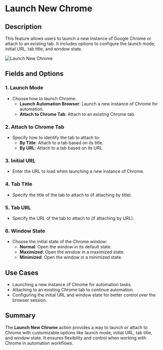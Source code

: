 # Launch New Chrome  

## Description

This feature allows users to launch a new instance of Google Chrome or attach to an existing tab. It includes options to configure the launch mode, initial URL, tab title, and window state.  

![Launch New Chrome](../../assets/browser-automation/launch-new-chrome.png)  

## Fields and Options  

### 1. **Launch Mode**

- Choose how to launch Chrome:  
  - **Launch Automation Browser**: Launch a new instance of Chrome for automation.  
  - **Attach to Chrome Tab**: Attach to an existing Chrome tab.  

### 2. **Attach to Chrome Tab** 

- Specify how to identify the tab to attach to:  
  - **By Title**: Attach to a tab based on its title.  
  - **By URL**: Attach to a tab based on its URL.  

### 3. **Initial URL**

- Enter the URL to load when launching a new instance of Chrome.  

### 4. **Tab Title**

- Specify the title of the tab to attach to (if attaching by title).  

### 5. **Tab URL**

- Specify the URL of the tab to attach to (if attaching by URL).  

### 6. **Window State**

- Choose the initial state of the Chrome window:  
  - **Normal**: Open the window in its default state.  
  - **Maximized**: Open the window in a maximized state.  
  - **Minimized**: Open the window in a minimized state.  

## Use Cases

- Launching a new instance of Chrome for automation tasks.  
- Attaching to an existing Chrome tab to continue automation.  
- Configuring the initial URL and window state for better control over the browser session.  

## Summary

The **Launch New Chrome** action provides a way to launch or attach to Chrome with customizable options like launch mode, initial URL, tab title, and window state. It ensures flexibility and control when working with Chrome in automation workflows.